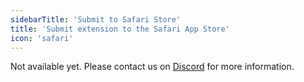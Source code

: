 ```yaml
---
sidebarTitle: 'Submit to Safari Store'
title: 'Submit extension to the Safari App Store'
icon: 'safari'
---
```


Not available yet. Please contact us on [Discord](https://discord.com/invite/txAZp4MSDe) for more information.